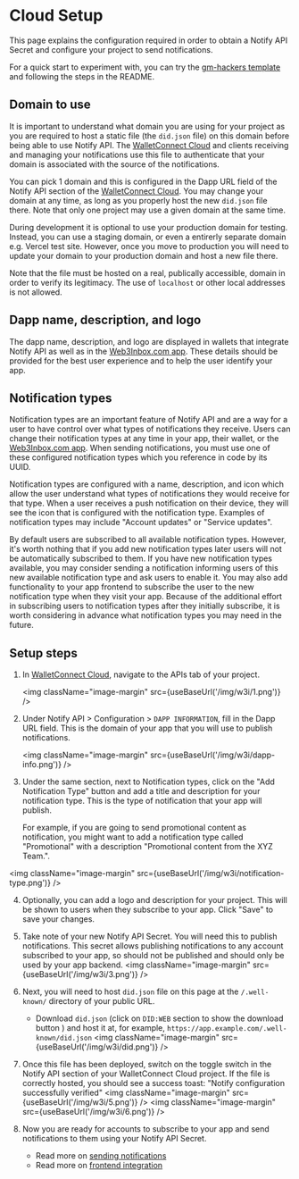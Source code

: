 
# Cloud Setup

This page explains the configuration required in order to obtain a Notify API Secret and configure your project to send notifications.

For a quick start to experiment with, you can try the [gm-hackers template](https://github.com/WalletConnect/gm-hackers) and following the steps in the README.

<CloudBanner />

## Domain to use

It is important to understand what domain you are using for your project as you are required to host a static file (the `did.json` file) on this domain before being able to use Notify API. The [WalletConnect Cloud](https://cloud.walletconnect.com) and clients receiving and managing your notifications use this file to authenticate that your domain is associated with the source of the notifications.

You can pick 1 domain and this is configured in the Dapp URL field of the Notify API section of the [WalletConnect Cloud](https://cloud.walletconnect.com). You may change your domain at any time, as long as you properly host the new `did.json` file there. Note that only one project may use a given domain at the same time.

During development it is optional to use your production domain for testing. Instead, you can use a staging domain, or even a entirerly separate domain e.g. Vercel test site. However, once you move to production you will need to update your domain to your production domain and host a new file there.

Note that the file must be hosted on a real, publically accessible, domain in order to verify its legitimacy. The use of `localhost` or other local addresses is not allowed.

## Dapp name, description, and logo

The dapp name, description, and logo are displayed in wallets that integrate Notify API as well as in the [Web3Inbox.com app](https://app.web3inbox.com?_vercel_share=EkWCdc3K4KykuhNepPnW52LcuwPj6md4). These details should be provided for the best user experience and to help the user identify your app.

## Notification types

Notification types are an important feature of Notify API and are a way for a user to have control over what types of notifications they receive. Users can change their notification types at any time in your app, their wallet, or the [Web3Inbox.com app](https://app.web3inbox.com?_vercel_share=EkWCdc3K4KykuhNepPnW52LcuwPj6md4). When sending notifications, you must use one of these configured notification types which you reference in code by its UUID.

Notification types are configured with a name, description, and icon which allow the user understand what types of notifications they would receive for that type. When a user receives a push notification on their device, they will see the icon that is configured with the notification type. Examples of notification types may include "Account updates" or "Service updates".

By default users are subscribed to all available notification types. However, it's worth nothing that if you add new notification types later users will not be automatically subscribed to them. If you have new notification types available, you may consider sending a notification informing users of this new available notification type and ask users to enable it. You may also add functionality to your app frontend to subscribe the user to the new notification type when they visit your app. Because of the additional effort in subscribing users to notification types after they initially subscribe, it is worth considering in advance what notification types you may need in the future.

## Setup steps

1. In [WalletConnect Cloud](https://cloud.walletconnect.com), navigate to the APIs tab of your project.

   <img className="image-margin" src={useBaseUrl('/img/w3i/1.png')} />

2. Under Notify API > Configuration > `DAPP INFORMATION`, fill in the Dapp URL field. This is the domain of your app that you will use to publish notifications.

   <img className="image-margin" src={useBaseUrl('/img/w3i/dapp-info.png')} />

3. Under the same section, next to Notification types, click on the "Add Notification Type" button and add a title and description for your notification type. This is the type of notification that your app will publish.

   For example, if you are going to send promotional content as notification, you might want to add a notification type called "Promotional" with a description "Promotional content from the XYZ Team.".

<img className="image-margin" src={useBaseUrl('/img/w3i/notification-type.png')} />

4. Optionally, you can add a logo and description for your project. This will be shown to users when they subscribe to your app. Click "Save" to save your changes.

5. Take note of your new Notify API Secret. You will need this to publish notifications. This secret
   allows publishing notifications to any account subscribed to your app, so should not be published
   and should only be used by your app backend.
   <img className="image-margin" src={useBaseUrl('/img/w3i/3.png')} />
6. Next, you will need to host `did.json` file on this page at the `/.well-known/` directory of your public URL.
   - Download `did.json` (click on `DID:WEB` section to show the download button ) and host it at, for example, `https://app.example.com/.well-known/did.json`
     <img className="image-margin" src={useBaseUrl('/img/w3i/did.png')} />
7. Once this file has been deployed, switch on the toggle switch in the Notify API section of your WalletConnect Cloud project. If the file is correctly hosted, you should see a success toast: "Notify configuration successfully verified"
   <img className="image-margin" src={useBaseUrl('/img/w3i/5.png')} />
   <img className="image-margin" src={useBaseUrl('/img/w3i/6.png')} />
8. Now you are ready for accounts to subscribe to your app and send notifications to them using your Notify API Secret.
   - Read more on [sending notifications](./sending-notifications)
   - Read more on [frontend integration](./frontend-integration/usage)
